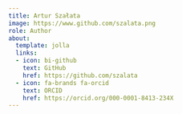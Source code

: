 ```yaml
---
title: Artur Szałata
image: https://www.github.com/szalata.png
role: Author
about:
  template: jolla
  links:
  - icon: bi-github
    text: GitHub
    href: https://github.com/szalata
  - icon: fa-brands fa-orcid
    text: ORCID
    href: https://orcid.org/000-0001-8413-234X
---
```


